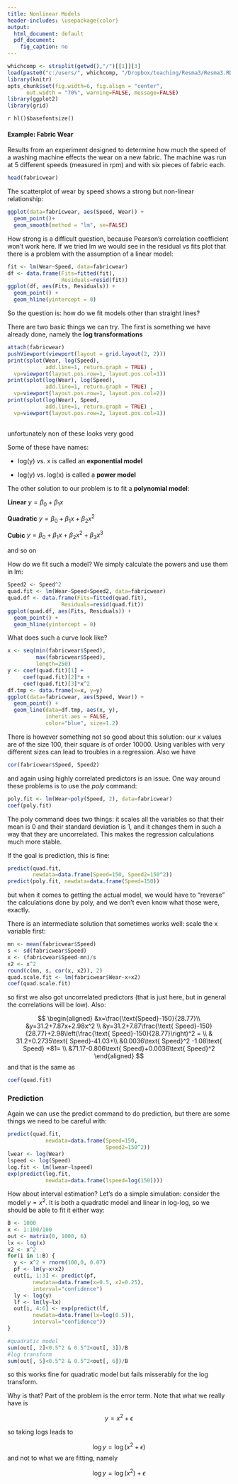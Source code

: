 ```yaml
---
title: Nonlinear Models
header-includes: \usepackage{color}
output:
  html_document: default
  pdf_document:
    fig_caption: no
---
```

<style>
table, th, td { text-align:right; }
th, td {padding: 10px;}
</style>

```r
whichcomp <- strsplit(getwd(),"/")[[1]][3]
load(paste0("c:/users/", whichcomp, "/Dropbox/teaching/Resma3/Resma3.RData"))
library(knitr)
opts_chunk$set(fig.width=6, fig.align = "center", 
      out.width = "70%", warning=FALSE, message=FALSE)
library(ggplot2)
library(grid)
```
`r hl()$basefontsize()`

#### **Example**: Fabric Wear

Results from an experiment designed to determine how much the speed of a washing machine effects the wear on a new fabric. The machine was run at 5 different speeds (measured in rpm) and with six pieces of fabric each.

```r
head(fabricwear)
```

The scatterplot of wear by speed shows a strong but non-linear relationship:

```r
ggplot(data=fabricwear, aes(Speed, Wear)) +
  geom_point()+
  geom_smooth(method = "lm", se=FALSE)
```

How strong is a difficult question, because Pearson's correlation coefficient won't work here. If we tried lm we would see in the residual vs fits plot that there is a problem with the assumption of a linear model:

```r
fit <- lm(Wear~Speed, data=fabricwear)
df <- data.frame(Fits=fitted(fit),
                 Residuals=resid(fit))
ggplot(df, aes(Fits, Residuals)) +
  geom_point() +
  geom_hline(yintercept = 0)
```

So the question is: how do we fit models other than straight lines?

There are two basic things we can try. The first is something we have already done, namely the **log transformations**

```r
attach(fabricwear)
pushViewport(viewport(layout = grid.layout(2, 2)))
print(splot(Wear, log(Speed), 
            add.line=1, return.graph = TRUE) ,
  vp=viewport(layout.pos.row=1, layout.pos.col=1))
print(splot(log(Wear), log(Speed), 
            add.line=1, return.graph = TRUE) ,
  vp=viewport(layout.pos.row=1, layout.pos.col=2))        
print(splot(log(Wear), Speed, 
            add.line=1, return.graph = TRUE) ,
  vp=viewport(layout.pos.row=2, layout.pos.col=1))
  
```

unfortunately non of these looks very good

Some of these have names:

- log(y) vs. x is called an **exponential model**

- log(y) vs. log(x) is called a **power model**

The other solution to our problem is to fit a **polynomial model**:

**Linear** $y=\beta_0+\beta_1 x$

**Quadratic** $y=\beta_0+\beta_1 x+\beta_2 x^2$

**Cubic** $y=\beta_0+\beta_1 x+\beta_2 x^2+\beta_3 x^3$

and so on

How do we fit such a model? We simply calculate the powers and use them in lm:

```r
Speed2 <- Speed^2
quad.fit <- lm(Wear~Speed+Speed2, data=fabricwear)
quad.df <- data.frame(Fits=fitted(quad.fit),
                 Residuals=resid(quad.fit))
ggplot(quad.df, aes(Fits, Residuals)) +
  geom_point() +
  geom_hline(yintercept = 0)
```

What does such a curve look like? 

```r
x <- seq(min(fabricwear$Speed), 
         max(fabricwear$Speed),
         length=250)
y <- coef(quad.fit)[1] + 
     coef(quad.fit)[2]*x +
     coef(quad.fit)[3]*x^2
df.tmp <- data.frame(x=x, y=y)
ggplot(data=fabricwear, aes(Speed, Wear)) +
  geom_point() +
  geom_line(data=df.tmp, aes(x, y), 
            inherit.aes = FALSE,
            color="blue", size=1.2)
```

There is however something not so good about this solution: our x values are of the size 100, their square is of order 10000. Using varibles with very different sizes can lead to troubles in a regression. Also we have

```r
cor(fabricwear$Speed, Speed2)
```

and again using highly correlated predictors is an issue. One way around these problems is to use the *poly* command:

```r
poly.fit <- lm(Wear~poly(Speed, 2), data=fabricwear)
coef(poly.fit)
```

The poly command does two things: it scales all the variables so that their mean is 0 and their standard deviation is 1, and it changes them in such a way that they are uncorrelated. This makes the regression calculations much more stable.

If the goal is prediction, this is fine:

```r
predict(quad.fit, 
        newdata=data.frame(Speed=150, Speed2=150^2))
predict(poly.fit, newdata=data.frame(Speed=150))
```

but when it comes to getting the actual model, we would have to "reverse" the calculations done by poly, and we don't even know what those were, exactly.

There is an intermediate solution that sometimes works well: scale the x variable first:

```r
mn <- mean(fabricwear$Speed)
s <- sd(fabricwear$Speed)
x <- (fabricwear$Speed-mn)/s
x2 <- x^2
round(c(mn, s, cor(x, x2)), 2)
quad.scale.fit <- lm(fabricwear$Wear~x+x2)
coef(quad.scale.fit)
```

so first we also got uncorrelated predictors (that is just here, but in general the correlations will be low). Also:

$$
\begin{aligned}
&x=\frac{\text{Speed}-150}{28.77}\\
&y=31.2+7.87x+2.98x^2 \\
&y=31.2+7.87\frac{\text{ Speed}-150}{28.77}+2.98\left(\frac{\text{ Speed}-150}{28.77}\right)^2    = \\
& 31.2+0.2735\text{ Speed}-41.03+\\
&0.0036\text{ Speed}^2 -1.08\text{ Speed}  +81= \\
&71.17-0.806\text{ Speed}+0.0036\text{ Speed}^2
\end{aligned}
$$
and that is the same as

```r
coef(quad.fit)
```

### Prediction

Again we can use the predict command to do prediction, but there are some things we need to be careful with:

```r
predict(quad.fit, 
            newdata=data.frame(Speed=150, 
                               Speed2=150^2))
lwear <- log(Wear)
lspeed <- log(Speed)
log.fit <- lm(lwear~lspeed)
exp(predict(log.fit, 
            newdata=data.frame(lspeed=log(150))))
```

How about interval estimation? Let's do a simple simulation: consider the model $y=x^2$. It is both a quadratic model and linear in log-log, so we should be able to fit it either way:

```r
B <- 1000
x <- 1:100/100
out <- matrix(0, 1000, 6)
lx <- log(x)
x2 <- x^2
for(i in 1:B) {
  y <- x^2 + rnorm(100,0, 0.07)
  pf <- lm(y~x+x2)
  out[i, 1:3] <- predict(pf, 
        newdata=data.frame(x=0.5, x2=0.25),
        interval="confidence")
  ly <- log(y)
  lf <- lm(ly~lx)
  out[i, 4:6] <- exp(predict(lf,
        newdata=data.frame(lx=log(0.5)),
        interval="confidence"))  
}
```

```r
#quadratic model
sum(out[, 2]<0.5^2 & 0.5^2<out[, 3])/B
#log transform
sum(out[, 5]<0.5^2 & 0.5^2<out[, 6])/B
```

so this works fine for quadratic model but fails misserably for the log transform. 

Why is that? Part of the problem is the error term. Note that what we really have is

$$
y=x^2+\epsilon
$$

so taking logs leads to 

$$
\log y = \log (x^2+\epsilon)
$$
and not to what we are fitting, namely

$$
\log y = \log (x^2 ) +\epsilon
$$
